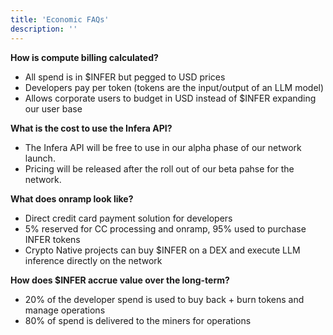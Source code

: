 ```yaml
---
title: 'Economic FAQs'
description: ''
---
```


**How is compute billing calculated?**
* All spend is in $INFER but pegged to USD prices
* Developers pay per token (tokens are the input/output of an LLM model)
* Allows corporate users to budget in USD instead of $INFER expanding our user base

**What is the cost to use the Infera API?**
* The Infera API will be free to use in our alpha phase of our network launch.
* Pricing will be released after the roll out of our beta pahse for the network.

**What does onramp look like?**
* Direct credit card payment solution for developers
* 5% reserved for CC processing and onramp, 95% used to purchase INFER tokens
* Crypto Native projects can buy $INFER on a DEX and execute LLM inference directly on the network

**How does $INFER accrue value over the long-term?**

* 20% of the developer spend is used to buy back + burn tokens and manage operations
* 80% of spend is delivered to the miners for operations